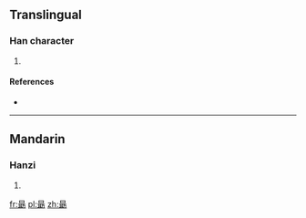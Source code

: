 {{also|勗}}
==Translingual==

===Han character===
{{Han char|rn=73|rad=曰|as=08|sn=12|four=|canj=日尸十尸 (ASJS)}}

# {{defn|Han|sort=曰08}}

====References====
* {{Han ref|kx=0503.071|hdz=21516.070|uh=6702|ud=26370}}

----

==Mandarin==

===Hanzi===
{{cmn-hanzi|pin=[[xù]] ([[xu4]])|wg=hsü<sup>4</sup>}}

# {{defn|Mandarin|sort=曰08}}

[[fr:朂]]
[[pl:朂]]
[[zh:朂]]